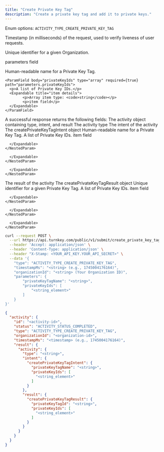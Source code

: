 ```yaml
---
title: "Create Private Key Tag"
description: "Create a private key tag and add it to private keys."
---
```



<EndpointPath type="submit" path="create_private_key_tag" />

<Authorizations />

<H3Bordered text="Body" />

<ParamField body="type" type="enum<string>" required={true}>

Enum options: `ACTIVITY_TYPE_CREATE_PRIVATE_KEY_TAG`
</ParamField>

<ParamField body="timestampMs" type="string" required={true}>

Timestamp (in milliseconds) of the request, used to verify liveness of user requests.
</ParamField>

<ParamField body="organizationId" type="string" required={true}>

Unique identifier for a given Organization.
</ParamField>

<ParamField body="parameters" type="object" required={true} path="parameters">
  <p>parameters field</p>
  <Expandable title="details">
    <NestedParam parentKey="parameters" childKey="privateKeyTagName" type="string" required={true} default="">
    Human-readable name for a Private Key Tag.
    </NestedParam>
    
    <ParamField body="privateKeyIds" type="array" required={true} path="parameters.privateKeyIds">
      <p>A list of Private Key IDs.</p>
      <Expandable title="item details">
            <p>Array item type: <code>string</code></p>
            <p>item field</p>
      </Expandable>
    </ParamField>
  </Expandable>
</ParamField>

<H3Bordered text="Response" />
A successful response returns the following fields:

<ResponseField name="activity" type="object" required={true}>
  The activity object containing type, intent, and result
  <Expandable title="activity details">
    <NestedParam parentKey="activity" childKey="type" type="string" required={true}>
The activity type
</NestedParam>
<NestedParam parentKey="activity" childKey="intent" type="object" required={true}>
      The intent of the activity
      <Expandable title="intent details">
        <NestedParam parentKey="activity.intent" childKey="createPrivateKeyTagIntent" type="object" required={true}>
      The createPrivateKeyTagIntent object
      <Expandable title="createPrivateKeyTagIntent details">
        <NestedParam parentKey="activity.intent.createPrivateKeyTagIntent" childKey="privateKeyTagName" type="string" required={true}>
Human-readable name for a Private Key Tag.
</NestedParam>
<NestedParam parentKey="activity.intent.createPrivateKeyTagIntent" childKey="privateKeyIds" type="array" required={true}>
      A list of Private Key IDs.
      <Expandable title="privateKeyIds details">
        <NestedParam parentKey="activity.intent.createPrivateKeyTagIntent.privateKeyIds" childKey="item" type="string" required={true}>
item field
</NestedParam>

      </Expandable>
    </NestedParam>

      </Expandable>
    </NestedParam>

      </Expandable>
    </NestedParam>
<NestedParam parentKey="activity" childKey="result" type="object" required={true}>
      The result of the activity
      <Expandable title="result details">
        <NestedParam parentKey="activity.result" childKey="createPrivateKeyTagResult" type="object" required={true}>
      The createPrivateKeyTagResult object
      <Expandable title="createPrivateKeyTagResult details">
        <NestedParam parentKey="activity.result.createPrivateKeyTagResult" childKey="privateKeyTagId" type="string" required={true}>
Unique identifier for a given Private Key Tag.
</NestedParam>
<NestedParam parentKey="activity.result.createPrivateKeyTagResult" childKey="privateKeyIds" type="array" required={true}>
      A list of Private Key IDs.
      <Expandable title="privateKeyIds details">
        <NestedParam parentKey="activity.result.createPrivateKeyTagResult.privateKeyIds" childKey="item" type="string" required={true}>
item field
</NestedParam>

      </Expandable>
    </NestedParam>

      </Expandable>
    </NestedParam>

      </Expandable>
    </NestedParam>

  </Expandable>
</ResponseField>

<RequestExample>

```bash cURL
curl --request POST \
  --url https://api.turnkey.com/public/v1/submit/create_private_key_tag \
  --header 'Accept: application/json' \
  --header 'Content-Type: application/json' \
  --header "X-Stamp: <YOUR_API_KEY.YOUR_API_SECRET>" \
  --data '{
    "type": "ACTIVITY_TYPE_CREATE_PRIVATE_KEY_TAG",
    "timestampMs": "<string> (e.g., 1745004176164)",
    "organizationId": "<string> (Your Organization ID)",
    "parameters": {
        "privateKeyTagName": "<string>",
        "privateKeyIds": [
            "<string_element>"
        ]
    }
}'
```

</RequestExample>

<ResponseExample>

```json 200
{
  "activity": {
    "id": "<activity-id>",
    "status": "ACTIVITY_STATUS_COMPLETED",
    "type": "ACTIVITY_TYPE_CREATE_PRIVATE_KEY_TAG",
    "organizationId": "<organization-id>",
    "timestampMs": "<timestamp> (e.g., 1745004176164)",
    "result": {
      "activity": {
        "type": "<string>",
        "intent": {
          "createPrivateKeyTagIntent": {
            "privateKeyTagName": "<string>",
            "privateKeyIds": [
              "<string_element>"
            ]
          }
        },
        "result": {
          "createPrivateKeyTagResult": {
            "privateKeyTagId": "<string>",
            "privateKeyIds": [
              "<string_element>"
            ]
          }
        }
      }
    }
  }
}
```

</ResponseExample>
